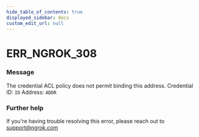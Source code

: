 ```yaml
---
hide_table_of_contents: true
displayed_sidebar: docs
custom_edit_url: null
---
```



# ERR_NGROK_308

### Message

The credential ACL policy does not permit binding this address.
Credential ID: `ID`
Address: `ADDR`

### Further help

If you're having trouble resolving this error, please reach out to [support@ngrok.com](mailto:support@ngrok.com?subject=Help%20with%20ERR_NGROK_308)

<ErrorDetails error="err_ngrok_308" />
